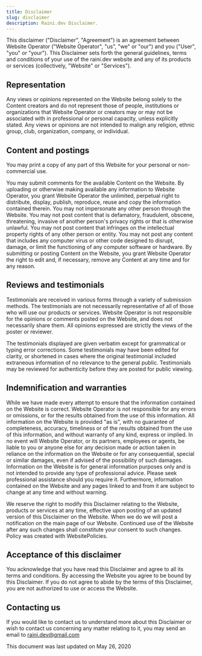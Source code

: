 ```yaml
---
title: Disclaimer
slug: disclaimer
description: Raini.dev Disclaimer.
---
```


This disclaimer ("Disclaimer", "Agreement") is an agreement between Website Operator ("Website Operator", "us", "we" or "our") and you ("User", "you" or "your"). This Disclaimer sets forth the general guidelines, terms and conditions of your use of the raini.dev website and any of its products or services (collectively, "Website" or "Services").

## Representation

Any views or opinions represented on the Website belong solely to the Content creators and do not represent those of people, institutions or organizations that Website Operator or creators may or may not be associated with in professional or personal capacity, unless explicitly stated. Any views or opinions are not intended to malign any religion, ethnic group, club, organization, company, or individual.

## Content and postings

You may print a copy of any part of this Website for your personal or non-commercial use.

You may submit comments for the available Content on the Website. By uploading or otherwise making available any information to Website Operator, you grant Website Operator the unlimited, perpetual right to distribute, display, publish, reproduce, reuse and copy the information contained therein. You may not impersonate any other person through the Website. You may not post content that is defamatory, fraudulent, obscene, threatening, invasive of another person's privacy rights or that is otherwise unlawful. You may not post content that infringes on the intellectual property rights of any other person or entity. You may not post any content that includes any computer virus or other code designed to disrupt, damage, or limit the functioning of any computer software or hardware. By submitting or posting Content on the Website, you grant Website Operator the right to edit and, if necessary, remove any Content at any time and for any reason.

## Reviews and testimonials

Testimonials are received in various forms through a variety of submission methods. The testimonials are not necessarily representative of all of those who will use our products or services. Website Operator is not responsible for the opinions or comments posted on the Website, and does not necessarily share them. All opinions expressed are strictly the views of the poster or reviewer.

The testimonials displayed are given verbatim except for grammatical or typing error corrections. Some testimonials may have been edited for clarity, or shortened in cases where the original testimonial included extraneous information of no relevance to the general public. Testimonials may be reviewed for authenticity before they are posted for public viewing.

## Indemnification and warranties

While we have made every attempt to ensure that the information contained on the Website is correct. Website Operator is not responsible for any errors or omissions, or for the results obtained from the use of this information. All information on the Website is provided "as is", with no guarantee of completeness, accuracy, timeliness or of the results obtained from the use of this information, and without warranty of any kind, express or implied. In no event will Website Operator, or its partners, employees or agents, be liable to you or anyone else for any decision made or action taken in reliance on the information on the Website or for any consequential, special or similar damages, even if advised of the possibility of such damages. Information on the Website is for general information purposes only and is not intended to provide any type of professional advice. Please seek professional assistance should you require it. Furthermore, information contained on the Website and any pages linked to and from it are subject to change at any time and without warning.

We reserve the right to modify this Disclaimer relating to the Website, products or services at any time, effective upon posting of an updated version of this Disclaimer on the Website. When we do we will post a notification on the main page of our Website. Continued use of the Website after any such changes shall constitute your consent to such changes. Policy was created with WebsitePolicies.

## Acceptance of this disclaimer

You acknowledge that you have read this Disclaimer and agree to all its terms and conditions. By accessing the Website you agree to be bound by this Disclaimer. If you do not agree to abide by the terms of this Disclaimer, you are not authorized to use or access the Website.

## Contacting us

If you would like to contact us to understand more about this Disclaimer or wish to contact us concerning any matter relating to it, you may send an email to raini.dev@gmail.com

This document was last updated on May 26, 2020
